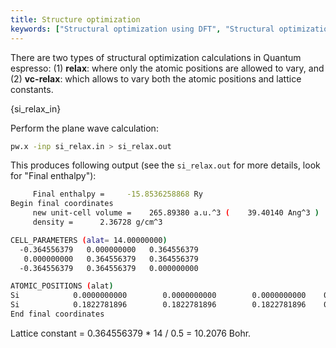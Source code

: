 ```yaml
---
title: Structure optimization
keywords: ["Structural optimization using DFT", "Structural optimization using Density Functional Theory", "Structural optimization in Quantum Espresso", "Cell relaxation"]
---
```


There are two types of structural optimization calculations in Quantum espresso:
(1) **relax**: where only the atomic positions are allowed to vary, and (2)
**vc-relax**: which allows to vary both the atomic positions and lattice
constants.


<CodeBlock language="bash" title="src/silicon/si_relax.in" showLineNumbers>{si_relax_in}</CodeBlock>

Perform the plane wave calculation:
```bash
pw.x -inp si_relax.in > si_relax.out
```

This produces following output (see the `si_relax.out` for more details, look
for "Final enthalpy"):
```bash
     Final enthalpy =     -15.8536258868 Ry
Begin final coordinates
     new unit-cell volume =    265.89380 a.u.^3 (    39.40140 Ang^3 )
     density =      2.36728 g/cm^3

CELL_PARAMETERS (alat= 14.00000000)
  -0.364556379   0.000000000   0.364556379
   0.000000000   0.364556379   0.364556379
  -0.364556379   0.364556379   0.000000000

ATOMIC_POSITIONS (alat)
Si            0.0000000000        0.0000000000        0.0000000000    0   0   0
Si            0.1822781896        0.1822781896        0.1822781896    0   0   0
End final coordinates
```

Lattice constant = 0.364556379 * 14 / 0.5 = 10.2076 Bohr.
